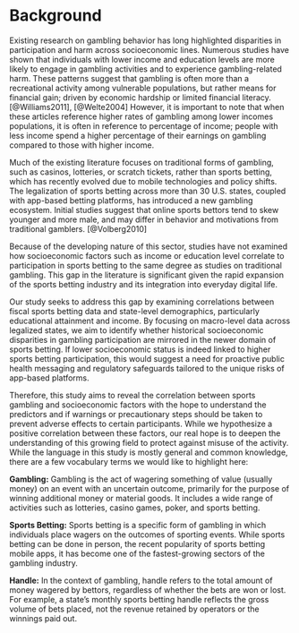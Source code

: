 # Background
Existing research on gambling behavior has long highlighted disparities in participation and harm across socioeconomic lines. Numerous studies have shown that individuals with lower income and education levels are more likely to engage in gambling activities and to experience gambling-related harm. These patterns suggest that gambling is often more than a recreational activity among vulnerable populations, but rather means for financial gain; driven by economic hardship or limited financial literacy. [@Williams2011], [@Welte2004] However, it is important to note that when these articles reference higher rates of gambling among lower incomes populations, it is often in reference to percentage of income; people with less income spend a higher percentage of their earnings on gambling compared to those with higher income. 

Much of the existing literature focuses on traditional forms of gambling, such as casinos, lotteries, or scratch tickets, rather than sports betting, which has recently evolved due to mobile technologies and policy shifts. The legalization of sports betting across more than 30 U.S. states, coupled with app-based betting platforms, has introduced a new gambling ecosystem. Initial studies suggest that online sports bettors tend to skew younger and more male, and may differ in behavior and motivations from traditional gamblers. [@Volberg2010]

Because of the developing nature of this sector, studies have not examined how socioeconomic factors such as income or education level correlate to participation in sports betting to the same degree as studies on traditional gambling. This gap in the literature is significant given the rapid expansion of the sports betting industry and its integration into everyday digital life. 

Our study seeks to address this gap by examining correlations between fiscal sports betting data and state-level demographics, particularly educational attainment and income. By focusing on macro-level data across legalized states, we aim to identify whether historical socioeconomic disparities in gambling participation are mirrored in the newer domain of sports betting. If lower socioeconomic status is indeed linked to higher sports betting participation, this would suggest a need for proactive public health messaging and regulatory safeguards tailored to the unique risks of app-based platforms. 

Therefore, this study aims to reveal the correlation between sports gambling and socioeconomic factors with the hope to understand the predictors and if warnings or precautionary steps should be taken to prevent adverse effects to certain participants. While we hypothesize a positive correlation between these factors, our real hope is to deepen the understanding of this growing field to protect against misuse of the activity. While the language in this study is mostly general and common knowledge, there are a few vocabulary terms we would like to highlight here: 

**Gambling:** Gambling is the act of wagering something of value (usually money) on an event with an uncertain outcome, primarily for the purpose of winning additional money or material goods. It includes a wide range of activities such as lotteries, casino games, poker, and sports betting.

**Sports Betting:** Sports betting is a specific form of gambling in which individuals place wagers on the outcomes of sporting events. While sports betting can be done in person, the recent popularity of sports betting mobile apps, it has become one of the fastest-growing sectors of the gambling industry.

**Handle:** In the context of gambling, handle refers to the total amount of money wagered by bettors, regardless of whether the bets are won or lost. For example, a state's monthly sports betting handle reflects the gross volume of bets placed, not the revenue retained by operators or the winnings paid out.
